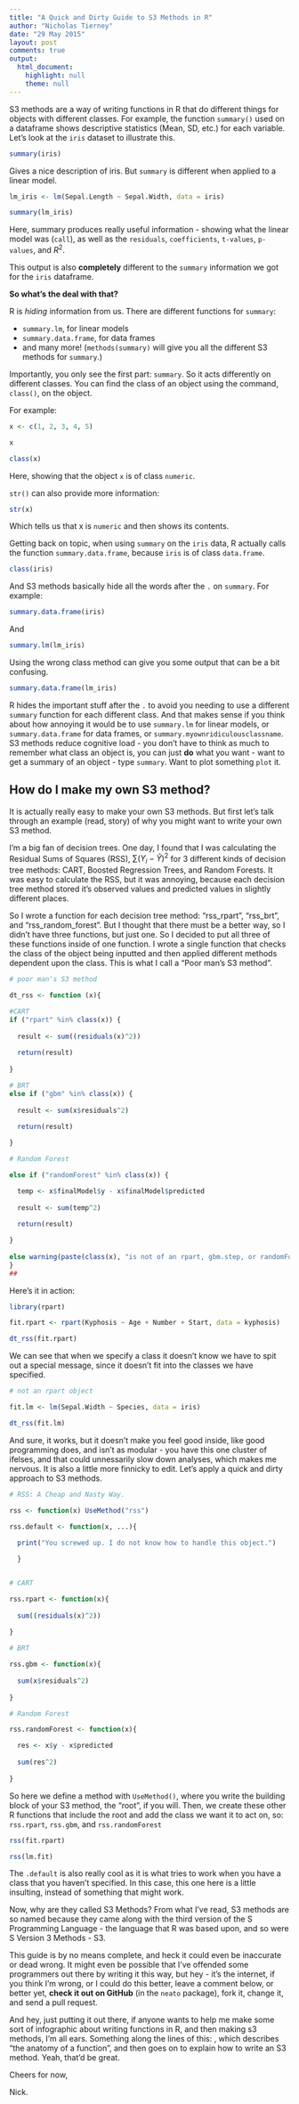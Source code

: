 ```yaml
---
title: "A Quick and Dirty Guide to S3 Methods in R"
author: "Nicholas Tierney"
date: "29 May 2015"
layout: post
comments: true
output: 
  html_document: 
    highlight: null
    theme: null
---
```


S3 methods are a way of writing functions in R that do different things for objects with different classes. For example, the function `summary()` used on a dataframe shows descriptive statistics (Mean, SD, etc.) for each variable. Let's look at the `iris` dataset to illustrate this.

```r

summary(iris)

```

Gives a nice description of iris. But `summary` is different when applied to a linear model.

```r

lm_iris <- lm(Sepal.Length ~ Sepal.Width, data = iris)

summary(lm_iris)

```

Here, summary produces really useful information - showing what the linear model was (`call`), as well as the `residuals`, `coefficients`, `t-values`, `p-values`, and $R^2$.  

This output is also **completely** different to the `summary` information we got for the `iris` dataframe.

**So what's the deal with that?**

R is _hiding_ information from us. There are different functions for `summary`:

- `summary.lm`, for linear models
- `summary.data.frame`, for data frames
- and many more!  (`methods(summary)` will give you all the different S3 methods for `summary`.)

Importantly, you only see the first part: `summary`. So it acts differently on different classes. You can find the class of an object using the command, `class()`, on the object. 

For example:

```r

x <- c(1, 2, 3, 4, 5)

x

class(x)

```

Here, showing that the object `x` is of class `numeric`. 

`str()` can also provide more information:

```r

str(x)

```

Which tells us that x is `numeric` and then shows its contents.

Getting back on topic, when using `summary` on the `iris` data, R actually calls the function `summary.data.frame`, because `iris` is of class `data.frame`.

```r

class(iris)

```

And S3 methods basically hide all the words after the `.` on `summary`. For example:

```r

summary.data.frame(iris)

```

And 

```r

summary.lm(lm_iris)

```

Using the wrong class method can give you some output that can be a bit confusing.

```r

summary.data.frame(lm_iris)

```

R hides the important stuff after the `.` to avoid you needing to use a different `summary` function for each different class. And that makes sense if you think about how annoying it would be to use `summary.lm` for linear models, or `summary.data.frame` for data frames, or `summary.myownridiculousclassname`. S3 methods reduce cognitive load - you don't have to think as much to remember what class an object is, you can just **do** what you want - want to get a summary of an object - type `summary`. Want to plot something `plot` it. 

## How do I make my own S3 method?

It is actually really easy to make your own S3 methods. But first let's  talk through an example (read, story) of why you might want to write your own S3 method.

I'm a big fan of decision trees. One day, I found that I was calculating the Residual Sums of Squares (RSS), $\sum(Y_i - \hat{Y})^2$ for 3 different kinds of decision tree methods: CART, Boosted Regression Trees, and Random Forests. It was easy to calculate the RSS, but it was annoying, because each decision tree method stored it's observed values and predicted values in slightly different places. 

So I wrote a function for each decision tree method: "rss_rpart", "rss_brt", and "rss_random_forest". But I thought that there must be a better way, so I didn't have three functions, but just one. So I decided to put all three of these functions inside of one function. I wrote a single function that checks the class of the object being inputted and then applied different methods dependent upon the class. This is what I call a "Poor man's S3 method".

```r

# poor man's S3 method

dt_rss <- function (x){

#CART
if ("rpart" %in% class(x)) {
  
  result <- sum((residuals(x)^2))
  
  return(result)
  
}

# BRT
else if ("gbm" %in% class(x)) {
  
  result <- sum(x$residuals^2)
  
  return(result)

}

# Random Forest

else if ("randomForest" %in% class(x)) {

  temp <- x$finalModel$y - x$finalModel$predicted  
  
  result <- sum(temp^2)  
  
  return(result)

}
  
else warning(paste(class(x), "is not of an rpart, gbm.step, or randomForest object"))
}
##

```


Here's it in action:

```r

library(rpart)

fit.rpart <- rpart(Kyphosis ~ Age + Number + Start, data = kyphosis)

dt_rss(fit.rpart)

```

We can see that when we specify a class it doesn't know we have to spit out a special message, since it doesn't fit into the classes we have specified.

```r

# not an rpart object

fit.lm <- lm(Sepal.Width ~ Species, data = iris)

dt_rss(fit.lm)

```

And sure, it works, but it doesn't make you feel good inside, like good programming does, and isn't as modular - you have this one cluster of ifelses, and that could unnessarily slow down analyses, which makes me nervous. It is also a little more finnicky to edit. Let's apply a quick and dirty approach to S3 methods.

```r

# RSS: A Cheap and Nasty Way.

rss <- function(x) UseMethod("rss")

rss.default <- function(x, ...){
  
  print("You screwed up. I do not know how to handle this object.")

  }


# CART

rss.rpart <- function(x){
  
  sum((residuals(x)^2))
  
}

# BRT

rss.gbm <- function(x){
  
  sum(x$residuals^2)
 
}

# Random Forest

rss.randomForest <- function(x){

  res <- x$y - x$predicted  
  
  sum(res^2)  
    
}


```

So here we define a method with `UseMethod()`, where you write the building block of your S3 method, the "root", if you will. Then, we create these other R functions that include the root and add the class we want it to act on, so:  `rss.rpart`, `rss.gbm`, and `rss.randomForest`

```r

rss(fit.rpart)

rss(lm.fit)

```


The `.default` is also really cool as it is what tries to work when you have a class that you haven't specified. In this case, this one here is a little insulting, instead of something that might work.

Now, why are they called S3 Methods? From what I've read, S3 methods are so named because they came along with the third version of the S Programming Language - the language that R was based upon, and so were S Version 3 Methods - S3.

This guide is by no means complete, and heck it could even be inaccurate or dead wrong. It might even be possible that I've offended some programmers out there by writing it this way, but hey - it's the internet, if you think I'm wrong, or I could do this better, leave a comment below, or better yet, **check it out on GitHub** (in the `neato` package), fork it, change it, and send a pull request.

And hey, just putting it out there, if anyone wants to help me make some sort of infographic about writing functions in R, and then making s3 methods, I'm all ears. Something along the lines of this: <link to crappy sketch Nick did>, which describes "the anatomy of a function", and then goes on to explain how to write an S3 method. Yeah, that'd be great.

Cheers for now,

Nick.
